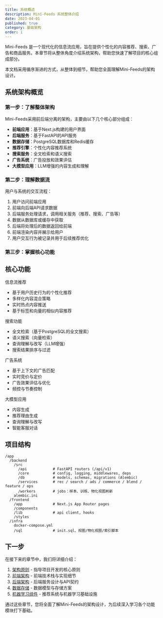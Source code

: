 ```yaml
---
title: 系统概述
description: Mini-Feeds 系统整体介绍
date: 2023-04-01
published: true
category: 基础架构
order: 1
---
```


Mini-Feeds 是一个现代化的信息流应用，旨在提供个性化的内容推荐、搜索、广告和商品服务。本章节将从整体角度介绍系统架构，帮助您快速了解项目的核心组成部分。

<Callout type="info" icon="ℹ️">
  本文档采用循序渐进的方式，从整体到细节，帮助您全面理解Mini-Feeds的架构设计。
</Callout>

## 系统架构概览

<Steps>

### 第一步：了解整体架构

Mini-Feeds采用前后端分离的架构，主要由以下几个核心部分组成：

- **前端应用**：基于Next.js构建的用户界面
- **后端服务**：基于FastAPI的API服务
- **数据存储**：PostgreSQL数据库和Redis缓存
- **推荐引擎**：个性化内容推荐系统
- **搜索服务**：全文检索和语义搜索
- **广告系统**：广告投放和效果评估
- **大模型应用**：LLM增强的内容生成和理解

### 第二步：理解数据流

用户与系统的交互流程：

1. 用户访问前端应用
2. 前端向后端API请求数据
3. 后端服务处理请求，调用相关服务（推荐、搜索、广告等）
4. 数据从数据库或缓存中获取
5. 后端将处理后的数据返回给前端
6. 前端渲染内容并展示给用户
7. 用户交互行为被记录并用于后续推荐优化

### 第三步：掌握核心功能

</Steps>

## 核心功能

<div className="grid grid-cols-1 md:grid-cols-2 gap-6 my-8">
  <Card>
    <CardHeader>
      <CardTitle>信息流推荐</CardTitle>
    </CardHeader>
    <CardContent>
      <ul className="list-disc pl-5 space-y-2">
        <li>基于用户历史行为的个性化推荐</li>
        <li>多样化内容混合策略</li>
        <li>实时热点内容推送</li>
        <li>基于标签和向量的相似内容推荐</li>
      </ul>
    </CardContent>
  </Card>
  
  <Card>
    <CardHeader>
      <CardTitle>搜索功能</CardTitle>
    </CardHeader>
    <CardContent>
      <ul className="list-disc pl-5 space-y-2">
        <li>全文检索（基于PostgreSQL的全文搜索）</li>
        <li>语义搜索（向量检索）</li>
        <li>查询理解与改写（LLM增强）</li>
        <li>搜索结果排序与过滤</li>
      </ul>
    </CardContent>
  </Card>

  <Card>
    <CardHeader>
      <CardTitle>广告系统</CardTitle>
    </CardHeader>
    <CardContent>
      <ul className="list-disc pl-5 space-y-2">
        <li>基于上下文的广告匹配</li>
        <li>实时竞价与定价</li>
        <li>广告效果评估与优化</li>
        <li>频控与节奏控制</li>
      </ul>
    </CardContent>
  </Card>
  
  <Card>
    <CardHeader>
      <CardTitle>大模型应用</CardTitle>
    </CardHeader>
    <CardContent>
      <ul className="list-disc pl-5 space-y-2">
        <li>内容生成</li>
        <li>推荐理由生成</li>
        <li>查询理解与改写</li>
        <li>智能客服对话</li>
      </ul>
    </CardContent>
  </Card>
</div>

## 项目结构

```
/app
  /backend
    /src
      /api            # FastAPI routers (/api/v1)
      /core           # config, logging, middlewares, deps
      /db             # models, schemas, migrations (Alembic)
      /services       # rec / search / ads / commerce / blend / feature / ops
      /workers        # jobs：样本、训练、物化视图刷新
    alembic.ini
  /frontend
    /app              # Next.js App Router pages
    /components
    /lib              # api client, hooks
    /styles
  /infra
    docker-compose.yml
    /sql              # init.sql、视图/物化视图/索引脚本
```

## 下一步

在接下来的章节中，我们将详细介绍：

1. [架构原则](/docs/1-architecture/architecture-principles) - 指导项目开发的核心原则
2. [前端架构](/docs/1-architecture/frontend-architecture) - 前端技术栈与实现细节
3. [后端架构](/docs/1-architecture/backend-architecture) - 后端服务设计与API契约
4. [数据存储](/docs/1-architecture/data-storage) - 数据模型与存储方案
5. [机器学习组件](/docs/1-architecture/ml-components) - 推荐系统与机器学习基础设施

通过这些章节，您将全面了解Mini-Feeds的架构设计，为后续深入学习各个功能模块打下基础。